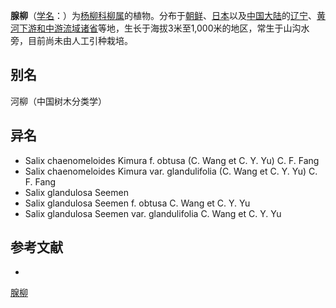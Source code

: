 {{Speciesbox
| name = 腺柳
| status = 
| status_system = 
| image = Salix chaenomeloides4.jpg
| genus = Salix
| species = chaenomeloides
| authority = Kimura
| subdivision_ranks =[[变种|变种]]
| subdivision =
* 腺柳 ''S. c.'' var. ''chaenomeloides''
* [[腺叶腺柳|腺叶腺柳]] ''S. c.'' var. ''glandulifolia''
}}

'''腺柳'''（[[学名|学名]]：{{lang|la|''Salix chaenomeloides''}}）为[[杨柳科|杨柳科]][[柳属|柳属]]的植物。分布于[[朝鲜|朝鲜]]、[[日本|日本]]以及[[中国大陆|中国大陆]]的[[辽宁|辽宁]]、[[黄河下游和中游流域诸省|黄河下游和中游流域诸省]]等地，生长于海拔3米至1,000米的地区，常生于山沟水旁，目前尚未由人工引种栽培。

== 别名 ==
河柳（中国树木分类学）

== 异名 ==
* Salix chaenomeloides Kimura f. obtusa (C. Wang et C. Y. Yu) C. F. Fang
* Salix chaenomeloides Kimura var. glandulifolia (C. Wang et C. Y. Yu) C. F. Fang
* Salix glandulosa Seemen
* Salix glandulosa Seemen f. obtusa C. Wang et C. Y. Yu
* Salix glandulosa Seemen var. glandulifolia C. Wang et C. Y. Yu

== 参考文献 ==
<div class="references-small">
* {{cite web| url =http://www.bioinfo.cn/db05/KmzwSpecies.php?action=view&id=20448| title =腺柳（原变种）| work =《中国高等植物数据库全库》| publisher =中国科学院微生物研究所| author =昆明植物研究所| accessdate =2009-02-25| deadurl =yes| archiveurl =https://web.archive.org/web/20160305033552/http://www.bioinfo.cn/db05/KmzwSpecies.php?action=view&id=20448| archivedate =2016-03-05}}
</div>
{{Taxonbar|from=Q138157}}

[[Category:柳属|腺柳]]


{{植物小作品}}